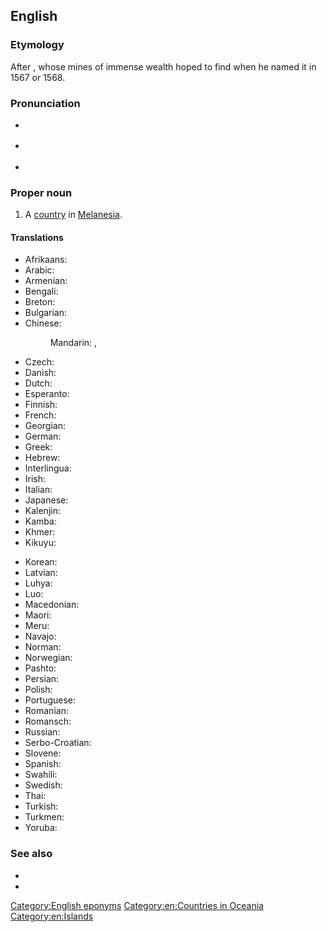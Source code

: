 ==English==
{{wikipedia}}

===Etymology===
After {{w|King Solomon}}, whose mines of immense wealth {{w|Álvaro de Mendaña y Neira}} hoped to find when he named it in 1567 or 1568.

===Pronunciation===
* {{a|UK}} {{IPA|/ˈsɒl.ə.mən ˈaɪ.ləndz/|lang=en}}
* {{a|US}} {{IPA|/ˈsɑ.lə.mən ˈaɪ.ləndz/|lang=en}}
* {{audio|en-us-Solomon Islands.ogg|Audio (US)|lang=en}}

===Proper noun===
{{en-proper noun|head=[[Solomon]] [[island|Islands]]}}

# {{senseid|en|Q685}}A [[country]] in [[Melanesia]].

====Translations====
{{trans-top|id=Q685|A country in Melanesia}}
* Afrikaans: {{t|af|Salomonseilande}}
* Arabic: {{t|ar|جُزُر سُلَيْمَان|f-p}}
* Armenian: {{t|hy|Սողոմոնի Կղզիներ}}
* Bengali: {{t|bn|সলোমন দ্বীপপুঞ্জ}}
* Breton: {{t|br|Inizi Salomon}}
* Bulgarian: {{t|bg|Соломонови острови}}
* Chinese:
*: Mandarin: {{t+|cmn|所羅門群島|sc=Hani}}, {{t+|cmn|所罗门群岛|tr=Suǒluómén Qúndǎo|sc=Hani}}
* Czech: {{t+|cs|Šalamounovy ostrovy|m-p}}
* Danish: {{t+|da|Salomonøerne}}
* Dutch: {{t+|nl|Salomonseilanden}}
* Esperanto: {{t+|eo|Salomonoj|p}}
* Finnish: {{t+|fi|Salomonsaaret}}
* French: {{t+|fr|Îles Salomon}}
* Georgian: {{t|ka|სოლომონის კუნძულები}}
* German: {{t+|de|Salomonen}}
* Greek: {{t+|el|Νήσοι Σολομώντος|m-p}}
* Hebrew: {{t|he|איי שלמה|tr=Iyey Shlomo|sc=Hebr}}
* Interlingua: {{t|ia|Insulas Salomon}}
* Irish: {{t|ga|Oileáin Sholomón|m-p}}
* Italian: {{t+|it|Isole Salomone}}
* Japanese: {{t+|ja|ソロモン諸島|tr=Soromon shotō|sc=Jpan}}
* Kalenjin: {{t|kln|Solomon}}
* Kamba: {{t|kam|Solomoni}}
* Khmer: {{t|km|កោះ​សូឡូម៉ូន|tr=kɑh sooloomoon|sc=Khmr}}
* Kikuyu: {{t|ki|Solomon}}
{{trans-mid}}
* Korean: {{t|ko|솔로몬 제도|tr=Sollomon jedo}}
* Latvian: {{t|lv|Zālamana Salas|f-p}}
* Luhya: {{t|luy|Solomoni}}
* Luo: {{t|luo|Solomon}}
* Macedonian: {{t|mk|Соломонови Острови|m-p|tr=Solomónovi Óstrovi}}
* Maori: {{t|mi|Ngā Motu o Horomona}}
* Meru: {{t|mer|Solomon}}
* Navajo: {{t|nv|Sólomon Tó Bináhaazyínígíí}}
* Norman: {{t|nrf|Îles Solomon|f-p}}
* Norwegian: {{t|no|Salomonøyene}}
* Pashto: {{t|ps|د سلیمان جزیره|sc=ps-Arab}}
* Persian: {{t|fa|جزایر سلیمان|tr=jazâyir-i soleymân|sc=fa-Arab}}
* Polish: {{t+|pl|Wyspy Salomona}}
* Portuguese: {{t+|pt|Ilhas Salomão}}
* Romanian: {{t|ro|Insulele Solomon}}
* Romansch: {{t|rm|Inslas da Salomon|f-p}}
* Russian: {{t|ru|Соломо́новы острова́|m-p}}
* Serbo-Croatian: {{t|sh|Solomonova Ostrva|n-p}}
* Slovene: {{t|sl|Salomonovi otoki|m-p}}
* Spanish: {{t+|es|Islas Salomón}}
* Swahili: {{t+|sw|Solomoni}}
* Swedish: {{t+|sv|Salomonöarna}}
* Thai: {{t+|th|หมู่เกาะโซโลมอน}}
* Turkish: {{t+|tr|Solomon Adaları|p}}
* Turkmen: {{t|tk|Solomon Adalary|p}}
* Yoruba: {{t|yo|Etikun Solomoni}}
{{trans-bottom}}

===See also===
* {{l|en|Honiara}}
* {{l|en|Appendix:Countries of the world|Countries of the world}}

[[Category:English eponyms]]
[[Category:en:Countries in Oceania]]
[[Category:en:Islands]]